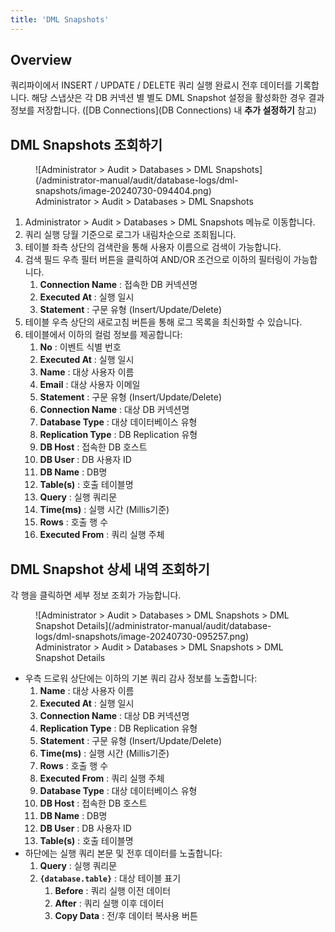 ```yaml
---
title: 'DML Snapshots'
---
```


## Overview

쿼리파이에서 INSERT / UPDATE / DELETE 쿼리 실행 완료시 전후 데이터를 기록합니다. 해당 스냅샷은 각 DB 커넥션 별 별도 DML Snapshot 설정을 활성화한 경우 결과 정보를 저장합니다. ([DB Connections](DB Connections) 내  **추가 설정하기** 참고)

## DML Snapshots 조회하기

<figure data-layout="center" data-align="center">
![Administrator &gt; Audit &gt; Databases &gt; DML Snapshots](/administrator-manual/audit/database-logs/dml-snapshots/image-20240730-094404.png)
<figcaption>
Administrator &gt; Audit &gt; Databases &gt; DML Snapshots
</figcaption>
</figure>

1. Administrator &gt; Audit &gt; Databases &gt; DML Snapshots 메뉴로 이동합니다.
2. 쿼리 실행 당월 기준으로 로그가 내림차순으로 조회됩니다.
3. 테이블 좌측 상단의 검색란을 통해 사용자 이름으로 검색이 가능합니다.
4. 검색 필드 우측 필터 버튼을 클릭하여 AND/OR 조건으로 이하의 필터링이 가능합니다.
    1.  **Connection Name**  : 접속한 DB 커넥션명
    2.  **Executed At**  : 실행 일시
    3.  **Statement** : 구문 유형 (Insert/Update/Delete)
5. 테이블 우측 상단의 새로고침 버튼을 통해 로그 목록을 최신화할 수 있습니다.
6. 테이블에서 이하의 컬럼 정보를 제공합니다:
    1.  **No**  : 이벤트 식별 번호
    2.  **Executed At**  : 실행 일시
    3.  **Name**  : 대상 사용자 이름
    4.  **Email**  : 대상 사용자 이메일
    5.  **Statement** : 구문 유형 (Insert/Update/Delete)
    6.  **Connection Name**  : 대상 DB 커넥션명
    7.  **Database Type**  : 대상 데이터베이스 유형
    8.  **Replication Type**  : DB Replication 유형
    9.  **DB Host**  : 접속한 DB 호스트
    10.  **DB User**  : DB 사용자 ID
    11.  **DB Name**  : DB명
    12.  **Table(s)**  : 호출 테이블명
    13.  **Query**  : 실행 쿼리문
    14.  **Time(ms)**  : 실행 시간 (Millis기준)
    15.  **Rows**  : 호출 행 수
    16.  **Executed From**  : 쿼리 실행 주체

## DML Snapshot 상세 내역 조회하기

각 행을 클릭하면 세부 정보 조회가 가능합니다.

<figure data-layout="center" data-align="center">
![Administrator &gt; Audit &gt; Databases &gt; DML Snapshots &gt; DML Snapshot Details](/administrator-manual/audit/database-logs/dml-snapshots/image-20240730-095257.png)
<figcaption>
Administrator &gt; Audit &gt; Databases &gt; DML Snapshots &gt; DML Snapshot Details
</figcaption>
</figure>

* 우측 드로워 상단에는 이하의 기본 쿼리 감사 정보를 노출합니다:
    1.  **Name**  : 대상 사용자 이름
    2.  **Executed At**  : 실행 일시
    3.  **Connection Name**  : 대상 DB 커넥션명
    4.  **Replication Type**  : DB Replication 유형
    5.  **Statement** : 구문 유형 (Insert/Update/Delete)
    6.  **Time(ms)**  : 실행 시간 (Millis기준)
    7.  **Rows**  : 호출 행 수
    8.  **Executed From**  : 쿼리 실행 주체
    9.  **Database Type**  : 대상 데이터베이스 유형
    10.  **DB Host**  : 접속한 DB 호스트
    11.  **DB Name**  : DB명
    12.  **DB User**  : DB 사용자 ID
    13.  **Table(s)**  : 호출 테이블명
* 하단에는 실행 쿼리 본문 및 전후 데이터를 노출합니다:
    1.  **Query**  : 실행 쿼리문
    2.  **`{database.table}`**  : 대상 테이블 표기
        1.  **Before**  : 쿼리 실행 이전 데이터
        2.  **After**  : 쿼리 실행 이후 데이터
        3.  **Copy Data**  : 전/후 데이터 복사용 버튼
